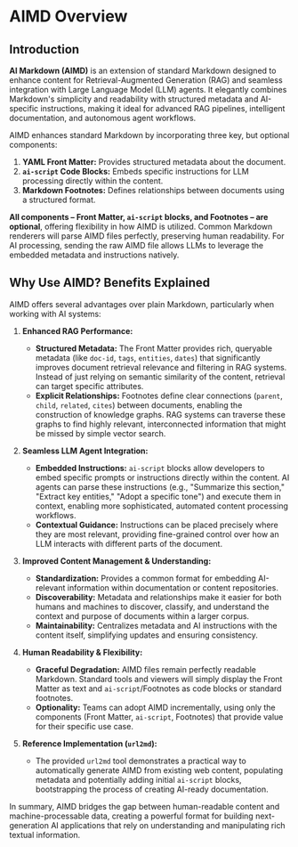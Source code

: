 
# AIMD Overview

## Introduction

**AI Markdown (AIMD)** is an extension of standard Markdown designed to enhance content for Retrieval-Augmented Generation (RAG) and seamless integration with Large Language Model (LLM) agents. It elegantly combines Markdown's simplicity and readability with structured metadata and AI-specific instructions, making it ideal for advanced RAG pipelines, intelligent documentation, and autonomous agent workflows.

AIMD enhances standard Markdown by incorporating three key, but optional components:

1.  **YAML Front Matter:** Provides structured metadata about the document.
2.  **`ai-script` Code Blocks:** Embeds specific instructions for LLM processing directly within the content.
3.  **Markdown Footnotes:** Defines relationships between documents using a structured format.

**All components – Front Matter, `ai-script` blocks, and Footnotes – are optional**, offering flexibility in how AIMD is utilized. Common Markdown renderers will parse AIMD files perfectly, preserving human readability. For AI processing, sending the raw AIMD file allows LLMs to leverage the embedded metadata and instructions natively.

## Why Use AIMD? Benefits Explained

AIMD offers several advantages over plain Markdown, particularly when working with AI systems:

1.  **Enhanced RAG Performance:**
    *   **Structured Metadata:** The Front Matter provides rich, queryable metadata (like `doc-id`, `tags`, `entities`, `dates`) that significantly improves document retrieval relevance and filtering in RAG systems. Instead of just relying on semantic similarity of the content, retrieval can target specific attributes.
    *   **Explicit Relationships:** Footnotes define clear connections (`parent`, `child`, `related`, `cites`) between documents, enabling the construction of knowledge graphs. RAG systems can traverse these graphs to find highly relevant, interconnected information that might be missed by simple vector search.

2.  **Seamless LLM Agent Integration:**
    *   **Embedded Instructions:** `ai-script` blocks allow developers to embed specific prompts or instructions directly within the content. AI agents can parse these instructions (e.g., "Summarize this section," "Extract key entities," "Adopt a specific tone") and execute them in context, enabling more sophisticated, automated content processing workflows.
    *   **Contextual Guidance:** Instructions can be placed precisely where they are most relevant, providing fine-grained control over how an LLM interacts with different parts of the document.

3.  **Improved Content Management & Understanding:**
    *   **Standardization:** Provides a common format for embedding AI-relevant information within documentation or content repositories.
    *   **Discoverability:** Metadata and relationships make it easier for both humans and machines to discover, classify, and understand the context and purpose of documents within a larger corpus.
    *   **Maintainability:** Centralizes metadata and AI instructions with the content itself, simplifying updates and ensuring consistency.

4.  **Human Readability & Flexibility:**
    *   **Graceful Degradation:** AIMD files remain perfectly readable Markdown. Standard tools and viewers will simply display the Front Matter as text and `ai-script`/Footnotes as code blocks or standard footnotes.
    *   **Optionality:** Teams can adopt AIMD incrementally, using only the components (Front Matter, `ai-script`, Footnotes) that provide value for their specific use case.

5.  **Reference Implementation (`url2md`):**
    *   The provided `url2md` tool demonstrates a practical way to automatically generate AIMD from existing web content, populating metadata and potentially adding initial `ai-script` blocks, bootstrapping the process of creating AI-ready documentation.

In summary, AIMD bridges the gap between human-readable content and machine-processable data, creating a powerful format for building next-generation AI applications that rely on understanding and manipulating rich textual information.
